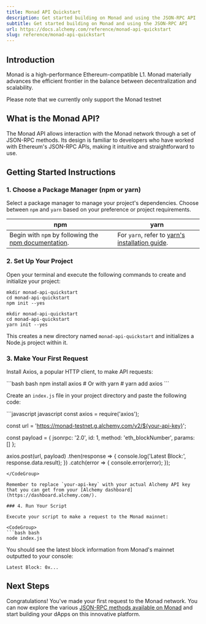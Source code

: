 ```yaml
---
title: Monad API Quickstart
description: Get started building on Monad and using the JSON-RPC API
subtitle: Get started building on Monad and using the JSON-RPC API
url: https://docs.alchemy.com/reference/monad-api-quickstart
slug: reference/monad-api-quickstart
---
```


## Introduction

Monad is a high-performance Ethereum-compatible L1. Monad materially advances the efficient frontier in the balance between decentralization and scalability.

<Info>
  Please note that we currently only support the Monad testnet
</Info>

## What is the Monad API?

The Monad API allows interaction with the Monad network through a set of JSON-RPC methods. Its design is familiar to developers who have worked with Ethereum's JSON-RPC APIs, making it intuitive and straightforward to use.

## Getting Started Instructions

### 1. Choose a Package Manager (npm or yarn)

Select a package manager to manage your project's dependencies. Choose between `npm` and `yarn` based on your preference or project requirements.

| npm                                                                                                                       | yarn                                                                                                |
| ------------------------------------------------------------------------------------------------------------------------- | --------------------------------------------------------------------------------------------------- |
| Begin with `npm` by following the [npm documentation](https://docs.npmjs.com/downloading-and-installing-node-js-and-npm). | For `yarn`, refer to [yarn's installation guide](https://classic.yarnpkg.com/lang/en/docs/install). |

### 2. Set Up Your Project

Open your terminal and execute the following commands to create and initialize your project:

```shell
mkdir monad-api-quickstart
cd monad-api-quickstart
npm init --yes
```

```shell
mkdir monad-api-quickstart
cd monad-api-quickstart
yarn init --yes
```

This creates a new directory named `monad-api-quickstart` and initializes a Node.js project within it.

### 3. Make Your First Request

Install Axios, a popular HTTP client, to make API requests:

<CodeGroup>
  ```bash bash
  npm install axios
  # Or with yarn
  # yarn add axios
  ```
</CodeGroup>

Create an `index.js` file in your project directory and paste the following code:

<CodeGroup>
  ```javascript javascript
  const axios = require('axios');

  const url = 'https://monad-testnet.g.alchemy.com/v2/${your-api-key}';

  const payload = {
    jsonrpc: '2.0',
    id: 1,
    method: 'eth_blockNumber',
    params: []
  };

  axios.post(url, payload)
    .then(response => {
      console.log('Latest Block:', response.data.result);
    })
    .catch(error => {
      console.error(error);
    });
  ```
</CodeGroup>

Remember to replace `your-api-key` with your actual Alchemy API key that you can get from your [Alchemy dashboard](https://dashboard.alchemy.com/).

### 4. Run Your Script

Execute your script to make a request to the Monad mainnet:

<CodeGroup>
  ```bash bash
  node index.js
  ```
</CodeGroup>

You should see the latest block information from Monad's mainnet outputted to your console:

```shell
Latest Block: 0x...
```

## Next Steps

Congratulations! You've made your first request to the Monad network. You can now explore the various [JSON-RPC methods available on Monad](/reference/monad-api-endpoints) and start building your dApps on this innovative platform.
